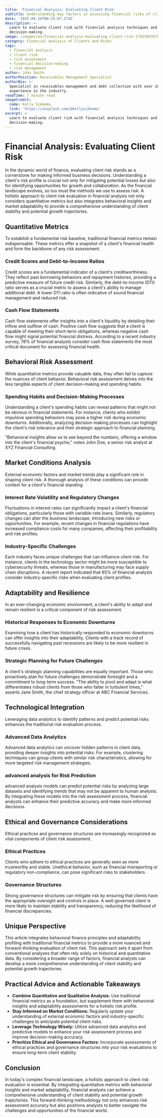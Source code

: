 ```yaml
---
title: 'Financial Analysis: Evaluating Client Risk'
subtitle: Understanding key factors in assessing financial risks of clients
date: '2025-04-24T09:15:07.274Z'
description: >-
  Learn to evaluate client risk with financial analysis techniques and improve
  decision-making.
image: /images/en/financial-analysis-evaluating-client-risk-1745399707086.jpg
category: Financial Analysis of Clients and Risks
tags:
  - financial analysis
  - client risk
  - risk assessment
  - financial decision-making
  - risk management
author: John Smith
authorPosition: Receivables Management Specialist
authorBio: >-
  Specialist in receivables management and debt collection with over 10 years of
  experience in the industry.
readTime: 7 minute read
imageCredit:
  name: Kelly Sikkema
  link: 'https://unsplash.com/@kellysikkema'
excerpt: >-
  Learn to evaluate client risk with financial analysis techniques and improve
  decision-making.
---
```

# Financial Analysis: Evaluating Client Risk

In the dynamic world of finance, evaluating client risk stands as a cornerstone for making informed business decisions. Understanding a client's risk profile is crucial not only for mitigating potential losses but also for identifying opportunities for growth and collaboration. As the financial landscape evolves, so too must the methods we use to assess risk. A holistic approach to client risk evaluation in financial analysis not only considers quantitative metrics but also integrates behavioral insights and market adaptability to provide a comprehensive understanding of client stability and potential growth trajectories.

## Quantitative Metrics

To establish a fundamental risk baseline, traditional financial metrics remain indispensable. These metrics offer a snapshot of a client's financial health and form the backbone of any risk assessment.

### Credit Scores and Debt-to-Income Ratios

Credit scores are a fundamental indicator of a client's creditworthiness. They reflect past borrowing behaviors and repayment histories, providing a predictive measure of future credit risk. Similarly, the debt-to-income (DTI) ratio serves as a crucial metric to assess a client's ability to manage additional debt. A lower DTI ratio is often indicative of sound financial management and reduced risk.

### Cash Flow Statements

Cash flow statements offer insights into a client's liquidity by detailing their inflow and outflow of cash. Positive cash flow suggests that a client is capable of meeting their short-term obligations, whereas negative cash flow might signal potential financial distress. According to a recent industry survey, 78% of financial analysts consider cash flow statements the most critical document for assessing financial health.

## Behavioral Risk Assessment

While quantitative metrics provide valuable data, they often fail to capture the nuances of client behavior. Behavioral risk assessment delves into the less tangible aspects of client decision-making and spending habits.

### Spending Habits and Decision-Making Processes

Understanding a client's spending habits can reveal patterns that might not be obvious in financial statements. For instance, clients who exhibit impulsive spending behaviors may pose a higher risk during economic downturns. Additionally, analyzing decision-making processes can highlight the client's risk tolerance and their strategic approach to financial planning.

"Behavioral insights allow us to see beyond the numbers, offering a window into the client's financial psyche," notes John Doe, a senior risk analyst at XYZ Financial Consulting.

## Market Conditions Analysis

External economic factors and market trends play a significant role in shaping client risk. A thorough analysis of these conditions can provide context for a client's financial standing.

### Interest Rate Volatility and Regulatory Changes

Fluctuations in interest rates can significantly impact a client's financial obligations, particularly those with variable-rate loans. Similarly, regulatory changes can alter the business landscape, introducing new risks or opportunities. For example, recent changes in financial regulations have increased compliance costs for many companies, affecting their profitability and risk profiles.

### Industry-Specific Challenges

Each industry faces unique challenges that can influence client risk. For instance, clients in the technology sector might be more susceptible to cybersecurity threats, whereas those in manufacturing may face supply chain disruptions. A recent report indicated that 65% of financial analysts consider industry-specific risks when evaluating client profiles.

## Adaptability and Resilience

In an ever-changing economic environment, a client's ability to adapt and remain resilient is a critical component of risk assessment.

### Historical Responses to Economic Downturns

Examining how a client has historically responded to economic downturns can offer insights into their adaptability. Clients with a track record of successfully navigating past recessions are likely to be more resilient in future crises.

### Strategic Planning for Future Challenges

A client's strategic planning capabilities are equally important. Those who proactively plan for future challenges demonstrate foresight and a commitment to long-term success. "The ability to pivot and adapt is what differentiates robust clients from those who falter in turbulent times," asserts Jane Smith, the chief strategy officer at ABC Financial Services.

## Technological Integration

Leveraging data analytics to identify patterns and predict potential risks enhances the traditional risk evaluation process.

### Advanced Data Analytics

Advanced data analytics can uncover hidden patterns in client data, providing deeper insights into potential risks. For example, clustering techniques can group clients with similar risk characteristics, allowing for more targeted risk management strategies.

### advanced analysis for Risk Prediction

advanced analysis models can predict potential risks by analyzing large datasets and identifying trends that may not be apparent to human analysts. By integrating these models into the risk assessment process, financial analysts can enhance their predictive accuracy and make more informed decisions.

## Ethical and Governance Considerations

Ethical practices and governance structures are increasingly recognized as vital components of client risk assessment.

### Ethical Practices

Clients who adhere to ethical practices are generally seen as more trustworthy and stable. Unethical behavior, such as financial misreporting or regulatory non-compliance, can pose significant risks to stakeholders.

### Governance Structures

Strong governance structures can mitigate risk by ensuring that clients have the appropriate oversight and controls in place. A well-governed client is more likely to maintain stability and transparency, reducing the likelihood of financial discrepancies.

## Unique Perspective

This article integrates behavioral finance principles and adaptability profiling with traditional financial metrics to provide a more nuanced and forward-thinking evaluation of client risk. This approach sets it apart from conventional analyses that often rely solely on historical and quantitative data. By considering a broader range of factors, financial analysts can develop a more comprehensive understanding of client stability and potential growth trajectories.

## Practical Advice and Actionable Takeaways

- **Combine Quantitative and Qualitative Analysis:** Use traditional financial metrics as a foundation, but supplement them with behavioral insights and adaptability assessments for a holistic risk profile.
- **Stay Informed on Market Conditions:** Regularly update your understanding of external economic factors and industry-specific challenges to anticipate potential client risks.
- **Leverage Technology Wisely:** Utilize advanced data analytics and predictive models to enhance your risk assessment process and improve decision-making accuracy.
- **Prioritize Ethical and Governance Factors:** Incorporate assessments of ethical practices and governance structures into your risk evaluations to ensure long-term client stability.

## Conclusion

In today's complex financial landscape, a holistic approach to client risk evaluation is essential. By integrating quantitative metrics with behavioral insights and market adaptability, financial analysts can achieve a comprehensive understanding of client stability and potential growth trajectories. This forward-thinking methodology not only enhances risk assessment accuracy but also positions analysts to better navigate the challenges and opportunities of the financial world.
